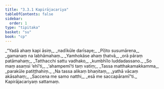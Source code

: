 ```yaml
---
title: "3.3.1 Kapirājacariya"
tableOfContents: false
sidebar:
  order: 1
type: "tipitaka"
basket: "su"
book: "cp"
---
```



<DynamicBreadcrumb />

<Division number="67" book="cp" bookNo="21" page="413">

<Paragraph number="341" type="verses" book="cp">
_“Yadā ahaṃ kapi āsiṃ,_  
_nadīkūle darīsaye;_  
_Pīḷito susumārena,_  
_gamanaṃ na labhāmahaṃ._  

</Paragraph>

</Division>
<Division number="68" book="cp" bookNo="21" page="414">

<Paragraph number="342" type="verses" book="cp">
_Yamhokāse ahaṃ ṭhatvā,_  
_orā pāraṃ patāmahaṃ;_  
_Tatthacchi sattu vadhako,_  
_kumbhīlo luddadassano._  

</Paragraph>

</Division>
<Division number="69" book="cp" bookNo="21" page="414">

<Paragraph number="343" type="verses" book="cp">
_So maṃ asaṃsi ‘ehī’ti,_  
_‘ahampemī’ti taṃ vatiṃ;_  
_Tassa matthakamakkamma,_  
_parakūle patiṭṭhahiṃ._  

</Paragraph>

</Division>
<Division number="70" book="cp" bookNo="21" page="414">

<Paragraph number="344" type="verses" book="cp">
_Na tassa alikaṃ bhaṇitaṃ,_  
_yathā vācaṃ akāsahaṃ;_  
_Saccena me samo natthi,_  
_esā me saccapāramī”ti._  


</Paragraph>
</Division>

<Paragraph number="345" type="center" book="cp">
Kapirājacariyaṃ sattamaṃ.
</Paragraph>